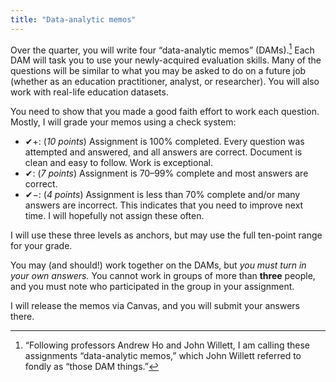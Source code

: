 ```yaml
---
title: "Data-analytic memos"
---
```


Over the quarter, you will write four “data-analytic memos” (DAMs).[^DAM] Each DAM will task you to use your newly-acquired evaluation skills. Many of the questions will be similar to what you may be asked to do on a future job (whether as an education practitioner, analyst, or researcher). You will also work with real-life education datasets.

[^DAM]: "Following professors Andrew Ho and John Willett, I am calling these assignments “data-analytic memos,” which John Willett referred to fondly as “those DAM things.”

You need to show that you made a good faith effort to work each question. Mostly, I will grade your memos using a check system:

- ✔+: (*10 points*) Assignment is 100% completed. Every question was attempted and answered, and all answers are correct. Document is clean and easy to follow. Work is exceptional. 
- ✔: (*7 points*) Assignment is 70–99% complete and most answers are correct. 
- ✔−: (*4 points*) Assignment is less than 70% complete and/or many answers are incorrect. This indicates that you need to improve next time. I will hopefully not assign these often.

I will use these three levels as anchors, but may use the full ten-point range for your grade.

You may (and should!) work together on the DAMs, but *you must turn in your own answers.* You cannot work in groups of more than **three** people, and you must note who participated in the group in your assignment.

I will release the memos via Canvas, and you will submit your answers there.
